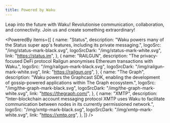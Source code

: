 ```yaml
---
title: Powered by Waku
---
```


Leap into the future with Waku! Revolutionise communication, collaboration, and connectivity. Join us and create something extraordinary!


<PoweredBy
  items={[
    {
      name: "Status",
      description:
        "Waku powers many of the Status super app's features, including its private messaging.",
      logoSrc: "/img/status-mark-black.svg",
      logoSrcDark: "/img/status-mark-white.svg",
      link: "https://status.im",
    },
    {
      name: "RAILGUN",
      description:
        "The privacy-focused DeFi protocol Railgun anonymises Ethereum transactions with Waku.",
      logoSrc: "/img/railgun-mark-black.svg",
      logoSrcDark: "/img/railgun-mark-white.svg",
      link: "https://railgun.org",
    },
    {
      name: "The Graph",
      description:
        "Waku powers the Graphcast SDK, enabling the development of gossip-powered applications within The Graph ecosystem.",
      logoSrc: "/img/the-graph-mark-black.svg",
      logoSrcDark: "/img/the-graph-mark-white.svg",
      link: "https://thegraph.com/",
    },
    {
      name: "XMTP",
      description:
        "Inter-blockchain account messaging protocol XMTP uses Waku to facilitate communication between nodes in its currently permissioned network.",
      logoSrc: "/img/xmtp-mark-black.svg",
      logoSrcDark: "/img/xmtp-mark-white.svg",
      link: "https://xmtp.org",
    },
  ]}
/>